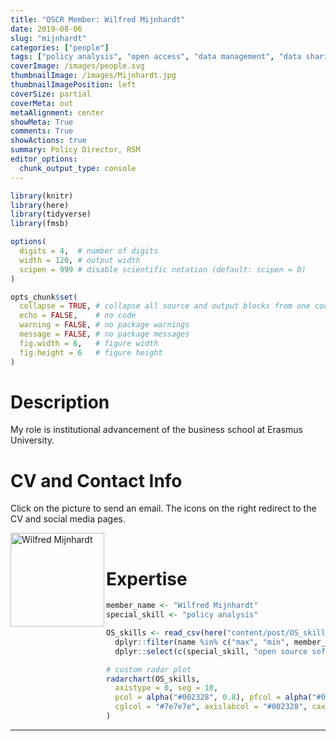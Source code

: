 ```yaml
---
title: "OSCR Member: Wilfred Mijnhardt"
date: 2019-08-06
slug: "mijnhardt"
categories: ["people"]
tags: ["policy analysis", "open access", "data management", "data sharing", "school-rsm"] # top 3 categories + unique + school
coverImage: /images/people.svg
thumbnailImage: /images/Mijnhardt.jpg
thumbnailImagePosition: left
coverSize: partial
coverMeta: out
metaAlignment: center
showMeta: True
comments: True
showActions: true
summary: Policy Director, RSM
editor_options: 
  chunk_output_type: console
---
```


```r

library(knitr)
library(here)
library(tidyverse)
library(fmsb)

options(
  digits = 4,  # number of digits
  width = 120, # output width
  scipen = 999 # disable scientific notation (default: scipen = 0)
)

opts_chunk$set(
  collapse = TRUE, # collapse all source and output blocks from one code chunk into a single block
  echo = FALSE,    # no code
  warning = FALSE, # no package warnings
  message = FALSE, # no package messages
  fig.width = 6,   # figure width
  fig.height = 6   # figure height
)

```

# Description

My role is institutional advancement of the business school at Erasmus University.

# CV and Contact Info

Click on the picture to send an email. The icons on the right redirect to the CV and social media pages.

<!-- EMAIL -->
<p>
  <a href="mailto:wmijnhardt@rsm.nl">
  <img border="0" alt="Wilfred Mijnhardt" src="/images/Mijnhardt.jpg" width="150" height="150" align="left">
  </a>
</p>

<!-- CV -->
<p align="center">
  <a href="https://www.linkedin.com/in/wilfredmijnhardt/" class="fa fa-file fa-2x" style="color:#00B969;">
  </a>
</p>

<!-- TWITTER -->
<p align="center">
  <a href="https://twitter.com/wmijnhardt" class="fa fa-twitter fa-2x">
  </a>
</p>

<!-- ORCID -->
<p align="center">
  <a href="https://orcid.org/0000-0001-9066-0798" class="ai ai-orcid fa-2x" style="color:#000000;">
  </a>
</p>
 
<BR>

# Expertise

```r

member_name <- "Wilfred Mijnhardt"
special_skill <- "policy analysis"

OS_skills <- read_csv(here("content/post/OS_skills.csv")) %>%
  dplyr::filter(name %in% c("max", "min", member_name)) %>%
  dplyr::select(c(special_skill, "open source software", "data sharing", "data management", "preregistration", "open access", "reproducible analysis"))

# custom radar plot
radarchart(OS_skills,
  axistype = 0, seg = 10,
  pcol = alpha("#002328", 0.8), pfcol = alpha("#00B969", 0.6), plwd = 4, centerzero = TRUE, # polygon
  cglcol = "#7e7e7e", axislabcol = "#002328", caxislabels = seq(0, 10, 2), cglwd = 0.8 # grid
)

```

***


